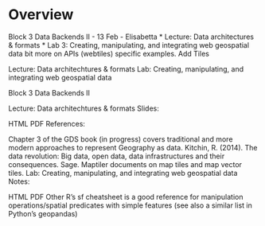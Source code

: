 # Overview

Block 3 Data Backends II - 13 Feb - Elisabetta \* Lecture: Data architectures & formats \* Lab 3: Creating, manipulating, and integrating web geospatial data bit more on APIs (webtiles) specific examples. Add Tiles

Lecture: Data architechtures & formats
Lab: Creating, manipulating, and integrating web geospatial data

Block 3
Data Backends II

Lecture: Data architechtures & formats
Slides:

HTML
PDF
References:

Chapter 3 of the GDS book (in progress) covers traditional and more modern approaches to represent Geography as data.
Kitchin, R. (2014). The data revolution: Big data, open data, data infrastructures and their consequences. Sage.
Maptiler documents on map tiles and map vector tiles.
Lab: Creating, manipulating, and integrating web geospatial data
Notes:

HTML
PDF
Other
R’s sf cheatsheet is a good reference for manipulation operations/spatial predicates with simple features (see also a similar list in Python’s geopandas)